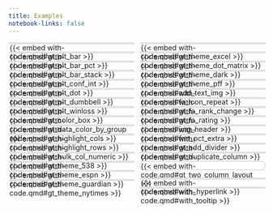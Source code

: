 ```yaml
---
title: Examples
notebook-links: false
---
```


<style>
iframe {
    overflow: hidden;
}

h3 {
    text-align: center;
}

h3 a {
    text-decoration: none;
    font-size: 20px;
}

/* Turn off weird quarto whitespace behavior */
.masonry-item > p {
  margin: 0;
  padding: 0;
  position: absolute;
  top: 0;
  left: 0;
  right: 0;
  bottom: 0;
}

.masonry-container {
  column-count: auto;
  /* Effectively determines number of columns (wider = fewer cols) */
  column-width: 11rem;
  column-gap: 1em;
}

.masonry-item {
  display: inline-block;
  width: 100%;
  margin-bottom: 1em;
  position: relative;
  border: 2px solid #e0e0e0;
  border-radius: 8px;
  background: #fff;
}

.embed-hover-overlay {
    position: absolute;
    top: 0; left: 0; right: 0; bottom: 0;
    background: rgba(0,0,0,0.6);
    color: #fff;
    font-size: 1.5em;
    display: flex;
    align-items: center;
    justify-content: center;
    opacity: 0;
    pointer-events: none;
    transition: opacity 0.2s;
    z-index: 2;
    border-radius: 8px;
    text-align: center;
    font-size: 1em;
}

.masonry-item:hover .embed-hover-overlay {
    opacity: 1;
    pointer-events: auto;
}

.masonry-item .cell-output table {
  zoom: calc(260/var(--width) * var(--dynamic-factor));
}
</style>

<script>
function updateZoom() {
  const container = document.querySelector('.masonry-item');
  if (!container) return;

  const width = container.offsetWidth;
  const factor = Math.max(0.5, Math.min(1.75, width / 300));

  document.documentElement.style.setProperty('--dynamic-factor', factor);
}

addEventListener('DOMContentLoaded', updateZoom);
addEventListener('resize', updateZoom);

function setTableWidths() {
    document.querySelectorAll('.masonry-item').forEach(item => {
        // Skip fixed width for gt_two_column_layout
        if ( item.querySelector('[href*="with-code.html#gt_two_column_layout"]')) {
            item.style.setProperty('--width', 587);
            return;
        }
        const table = item.querySelector('.cell-output table');
        if (table) {
            // Set the --width CSS variable on the masonry item to the rendered width
            const tableWidth = table.offsetWidth;
            item.style.setProperty('--width', tableWidth);
        }
    });
}

addEventListener('DOMContentLoaded', setTableWidths);
addEventListener('resize', setTableWidths);
</script>

<!-- ::::: {.grid}

:::{.g-col-lg-5 .g-col-12 .example .shrink-example}
### [Two Column Layout](./before-after.qmd#two-column-layout)
{{< embed raw.qmd#two-column-layout >}}
:::

::::: -->

::::{.masonry-container}

:::{.masonry-item}
{{< embed with-code.qmd#gt_plt_bar >}}
[gt_plt_bar](./with-code.html#gt_plt_bar){.embed-hover-overlay}
:::

:::{.masonry-item}
{{< embed with-code.qmd#gt_plt_bar_pct >}}
[gt_plt_bar_pct](./with-code.html#gt_plt_bar_pct){.embed-hover-overlay}
:::

:::{.masonry-item}
{{< embed with-code.qmd#gt_plt_bar_stack >}}
[gt_plt_bar_stack](./with-code.html#gt_plt_bar_stack){.embed-hover-overlay}
:::

:::{.masonry-item}
{{< embed with-code.qmd#gt_plt_conf_int >}}
[gt_plt_conf_int](./with-code.html#gt_plt_conf_int){.embed-hover-overlay}
:::

<!-- Override width on some of the slower rendering ones -->
:::{.masonry-item style="--width: 292;"}
{{< embed with-code.qmd#gt_plt_dot >}}
[gt_plt_dot](./with-code.html#gt_plt_dot){.embed-hover-overlay}
:::

<!-- Override width on some of the slower rendering ones -->
:::{.masonry-item style="--width: 359;"}
{{< embed with-code.qmd#gt_plt_dumbbell >}}
[gt_plt_dumbbell](./with-code.html#gt_plt_dumbbell){.embed-hover-overlay}
:::

:::{.masonry-item}
{{< embed with-code.qmd#gt_plt_winloss >}}
[gt_plt_winloss](./with-code.html#gt_plt_winloss){.embed-hover-overlay}
:::

:::{.masonry-item style="--width: 209;"}
{{< embed with-code.qmd#gt_color_box >}}
[gt_color_box](./with-code.html#gt_color_box){.embed-hover-overlay}
:::

<!-- Override width on some of the slower rendering ones -->
:::{.masonry-item style="--width: 322;"}
{{< embed with-code.qmd#gt_data_color_by_group >}}
[gt_data_color_by_group](./with-code.html#gt_data_color_by_group){.embed-hover-overlay}
:::

:::{.masonry-item}
{{< embed with-code.qmd#gt_highlight_cols >}}
[gt_highlight_cols](./with-code.html#gt_highlight_cols){.embed-hover-overlay}
:::

:::{.masonry-item}
{{< embed with-code.qmd#gt_highlight_rows >}}
[gt_highlight_rows](./with-code.html#gt_highlight_rows){.embed-hover-overlay}
:::

:::{.masonry-item}
{{< embed with-code.qmd#gt_hulk_col_numeric >}}
[gt_hulk_col_numeric](./with-code.html#gt_hulk_col_numeric){.embed-hover-overlay}
:::

:::{.masonry-item style="--width: 380;"}
{{< embed with-code.qmd#gt_theme_538 >}}
[gt_theme_538](./with-code.html#gt_theme_538){.embed-hover-overlay}
:::

:::{.masonry-item style="--width: 395;"}
{{< embed with-code.qmd#gt_theme_espn >}}
[gt_theme_espn](./with-code.html#gt_theme_espn){.embed-hover-overlay}
:::

:::{.masonry-item style="--width: 417;"}
{{< embed with-code.qmd#gt_theme_guardian >}}
[gt_theme_guardian](./with-code.html#gt_theme_guardian){.embed-hover-overlay}
:::

:::{.masonry-item style="--width: 334;"}
{{< embed with-code.qmd#gt_theme_nytimes >}}
[gt_theme_nytimes](./with-code.html#gt_theme_nytimes){.embed-hover-overlay}
:::

:::{.masonry-item style="--width: 365;"}
{{< embed with-code.qmd#gt_theme_excel >}}
[gt_theme_excel](./with-code.html#gt_theme_excel){.embed-hover-overlay}
:::

:::{.masonry-item style="--width: 411;"}
{{< embed with-code.qmd#gt_theme_dot_matrix >}}
[gt_theme_dot_matrix](./with-code.html#gt_theme_dot_matrix){.embed-hover-overlay}
:::

:::{.masonry-item style="--width: 379;"}
{{< embed with-code.qmd#gt_theme_dark >}}
[gt_theme_dark](./with-code.html#gt_theme_dark){.embed-hover-overlay}
:::

:::{.masonry-item style="--width: 488;"}
{{< embed with-code.qmd#gt_theme_pff >}}
[gt_theme_pff](./with-code.html#gt_theme_pff){.embed-hover-overlay}
:::

:::{.masonry-item style="--width: 274;"}
{{< embed with-code.qmd#add_text_img >}}
[add_text_img](./with-code.html#add_text_img){.embed-hover-overlay}
:::

:::{.masonry-item}
{{< embed with-code.qmd#fa_icon_repeat >}}
[fa_icon_repeat](./with-code.html#fa_icon_repeat){.embed-hover-overlay}
:::

:::{.masonry-item}
{{< embed with-code.qmd#gt_fa_rank_change >}}
[gt_fa_rank_change](./with-code.html#gt_fa_rank_change){.embed-hover-overlay}
:::

:::{.masonry-item style="--width: 525;"}
{{< embed with-code.qmd#gt_fa_rating >}}
[gt_fa_rating](./with-code.html#gt_fa_rating){.embed-hover-overlay}
:::

:::{.masonry-item}
{{< embed with-code.qmd#img_header >}}
[img_header](./with-code.html#img_header){.embed-hover-overlay}
:::

:::{.masonry-item style="--width: 369;"}
{{< embed with-code.qmd#fmt_pct_extra >}}
[fmt_pct_extra](./with-code.html#fmt_pct_extra){.embed-hover-overlay}
:::

:::{.masonry-item style="--width: 745;"}
{{< embed with-code.qmd#gt_add_divider >}}
[gt_add_divider](./with-code.html#gt_add_divider){.embed-hover-overlay}
:::

:::{.masonry-item style="--width: 338;"}
{{< embed with-code.qmd#gt_duplicate_column >}}
[gt_duplicate_column](./with-code.html#gt_duplicate_column){.embed-hover-overlay}
:::

:::{.masonry-item}
{{< embed with-code.qmd#gt_merge_stack >}}
[gt_merge_stack](./with-code.html#gt_merge_stack){.embed-hover-overlay}
:::

:::{.masonry-item style="padding-top: 15px;"}
{{< embed with-code.qmd#gt_two_column_layout >}}
[gt_two_column_layout](./with-code.html#gt_two_column_layout){.embed-hover-overlay}
:::

:::{.masonry-item style="--width: 201;"}
{{< embed with-code.qmd#with_hyperlink >}}
[with_hyperlink](./with-code.html#with_hyperlink){.embed-hover-overlay}
:::

:::{.masonry-item}
{{< embed with-code.qmd#with_tooltip >}}
[with_tooltip](./with-code.html#with_tooltip){.embed-hover-overlay}
:::

::::
